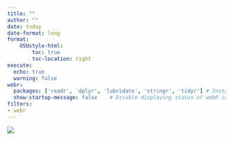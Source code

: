 ```yaml
---
title: ""
author: ""
date: today
date-format: long
format: 
    OSUstyle-html:
        toc: true
        toc-location: right
execute: 
  echo: true
  warning: false
webr:
  packages: ['readr', 'dplyr', 'lubridate', 'stringr', 'tidyr'] # Install R packages on document open
  show-startup-message: false    # Disable displaying status of webR initialization
filters:
- webr
---
```


![](DataWranglingDALLE.webp)
